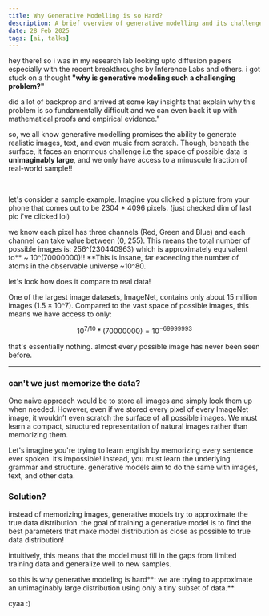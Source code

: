 ```yaml
---
title: Why Generative Modelling is so Hard?
description: A brief overview of generative modelling and its challenges.
date: 28 Feb 2025
tags: [ai, talks]
---
```


hey there! so i was in my research lab looking upto diffusion papers especially with the recent breakthroughs by Inference Labs and others. i got stuck on a thought **"why is generative modeling such a challenging problem?"**

did a lot of backprop and arrived at some key insights that explain why this problem is so fundamentally difficult and we can even back it up with mathematical proofs and empirical evidence."

so, we all know generative modelling promises the ability to generate realistic images, text, and even music from scratch. Though, beneath the surface, it faces an enormous challenge i.e the space of possible data is **unimaginably large**, and we only have access to a minuscule fraction of real-world sample!!

<br/>

let's consider a sample example. Imagine you clicked a picture from your phone that comes out to be 2304 * 4096 pixels. (just checked dim of last pic i've clicked lol)

we know each pixel has three channels (Red, Green and Blue) and each channel can take value between (0, 255). This means the total number of possible images is: 256^(230440963) which is approximately equivalent to** ~ 10^(70000000)!! **This is insane, far exceeding the number of atoms in the observable universe ~10^80.

let's look how does it compare to real data!

One of the largest image datasets, ImageNet, contains only about 15 million images (1.5 × 10^7). Compared to the vast space of possible images, this means we have access to only:

$$ 10^{7/10} * (70000000) = 10^{-69999993} $$

that's essentially nothing. almost every possible image has never been seen before.

---

### can't we just memorize the data?

One naive approach would be to store all images and simply look them up when needed. However, even if we stored every pixel of every ImageNet image, it wouldn’t even scratch the surface of all possible images. We must learn a compact, structured representation of natural images rather than memorizing them.

Let's imagine you're trying to learn english by memorizing every sentence ever spoken. it’s impossible! instead, you must learn the underlying grammar and structure. generative models aim to do the same with images, text, and other data.

### Solution?

instead of memorizing images, generative models try to approximate the true data distribution. the goal of training a generative model is to find the best parameters that make model distribution as close as possible to true data distribution!

intuitively, this means that the model must fill in the gaps from limited training data and generalize well to new samples.

so this is why generative modeling is hard**: we are trying to approximate an unimaginably large distribution using only a tiny subset of data.**

cyaa :)